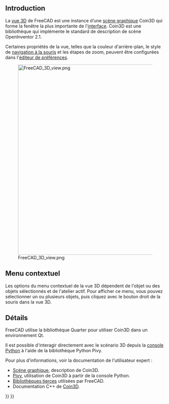 <languages/>

== Introduction ==

{{TOCright}}

La [[3D view/fr|vue 3D]] de FreeCAD est une instance d’une [[Scenegraph/fr|scène graphique]] Coin3D qui forme la fenêtre la plus importante de l'[[interface/fr|interface]]. Coin3D est une bibliothèque qui implémente le standard de description de scène OpenInventor 2.1.

Certaines propriétés de la vue, telles que la couleur d'arrière-plan, le style de [[Mouse_navigation/fr|navigation à la souris]] et les étapes de zoom, peuvent être configurées dans l'[[Preferences_Editor/fr|éditeur de préférences]].

[[File:FreeCAD_3D_view.png|600px]]

{{Caption|La [[3D view/fr|vue 3D]] est une composante de l'[[interface/fr|interface]] de FreeCAD. Par défaut, elle affiche un petit widget avec les axes de coordonnées et le cube de navigation, également avec des axes de coordonnées. La grille peut être affichée et configurée en chargeant l'[[Draft Workbench/fr|atelier Draft]].}}

<span id="Context_menu"></span>
== Menu contextuel ==

Les options du menu contextuel de la vue 3D dépendent de l'objet ou des objets sélectionnés et de l'atelier actif. Pour afficher ce menu, vous pouvez sélectionner un ou plusieurs objets, puis cliquez avec le bouton droit de la souris dans la vue 3D.

<span id="Details"></span>
== Détails ==

FreeCAD utilise la bibliothèque Quarter pour utiliser Coin3D dans un environnement Qt.

Il est possible d'interagir directement avec le scénario 3D depuis la [[Python_console/fr|console Python]] à l'aide de la bibliothèque Python Pivy.

Pour plus d'informations, voir la documentation de l'utilisateur expert :
* [[Scenegraph/fr|Scéne graphique]], description de Coin3D.
* [[Pivy/fr|Pivy]], utilisation de Coin3D à partir de la console Python.
* [[Third_Party_Libraries/fr|Bibliothèques tierces]] utilisées par FreeCAD.
* Documentation C++ de [https://grey.colorado.edu/coin3d/index.html Coin3D].


{{Interface navi{{#translation:}}}}
{{Userdocnavi{{#translation:}}}}